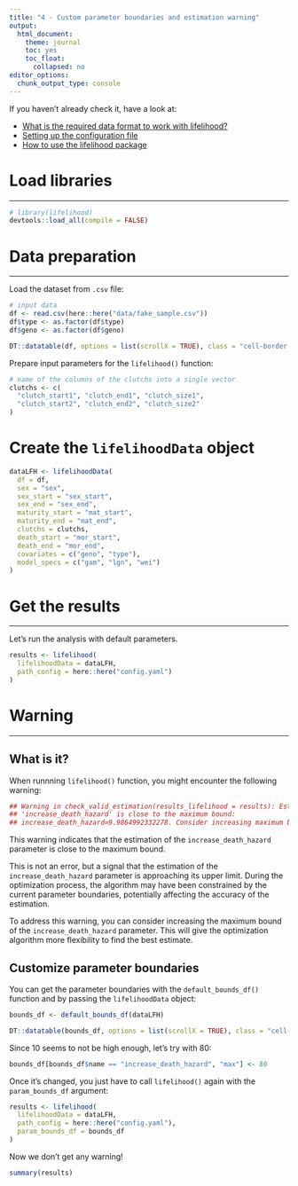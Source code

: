 ```yaml
---
title: "4 - Custom parameter boundaries and estimation warning"
output: 
  html_document:
    theme: journal
    toc: yes
    toc_float:
      collapsed: no
editor_options: 
  chunk_output_type: console
---
```


<div class="topVignette">If you haven't already check it, have a look at:</div>

- [What is the required data format to work with lifelihood?](1-required-data-format.html)
- [Setting up the configuration file](2-setting-up-the-configuration-file.html)
- [How to use the lifelihood package](3-how-to-use-lifelihood.html)

# Load libraries
***

```r
# library(lifelihood)
devtools::load_all(compile = FALSE)
```

# Data preparation
***

Load the dataset from `.csv` file:

```r
# input data
df <- read.csv(here::here("data/fake_sample.csv"))
df$type <- as.factor(df$type)
df$geno <- as.factor(df$geno)
```

```r
DT::datatable(df, options = list(scrollX = TRUE), class = "cell-border stripe hover compact")
```

Prepare input parameters for the `lifelihood()` function:

```r
# name of the columns of the clutchs into a single vector
clutchs <- c(
  "clutch_start1", "clutch_end1", "clutch_size1",
  "clutch_start2", "clutch_end2", "clutch_size2"
)
```

# Create the `lifelihoodData` object

```r
dataLFH <- lifelihoodData(
  df = df,
  sex = "sex",
  sex_start = "sex_start",
  sex_end = "sex_end",
  maturity_start = "mat_start",
  maturity_end = "mat_end",
  clutchs = clutchs,
  death_start = "mor_start",
  death_end = "mor_end",
  covariates = c("geno", "type"),
  model_specs = c("gam", "lgn", "wei")
)
```

# Get the results
***

Let's run the analysis with default parameters.

```r
results <- lifelihood(
  lifelihoodData = dataLFH,
  path_config = here::here("config.yaml")
)
```

# Warning
***

## What is it?

When runnning `lifelihood()` function, you might encounter the following warning:

```r
## Warning in check_valid_estimation(results_lifelihood = results): Estimation of
## 'increase_death_hazard' is close to the maximum bound:
## increase_death_hazard≃9.9864992332278. Consider increasing maximum bound.
```

This warning indicates that the estimation of the `increase_death_hazard` parameter is close to the maximum bound.

This is not an error, but a signal that the estimation of the `increase_death_hazard` parameter is approaching its upper limit. During the optimization process, the algorithm may have been constrained by the current parameter boundaries, potentially affecting the accuracy of the estimation.

To address this warning, you can consider increasing the maximum bound of the `increase_death_hazard` parameter. This will give the optimization algorithm more flexibility to find the best estimate.

## Customize parameter boundaries

You can get the parameter boundaries with the `default_bounds_df()` function and by passing the `lifelihoodData` object:

```r
bounds_df <- default_bounds_df(dataLFH)
```

```r
DT::datatable(bounds_df, options = list(scrollX = TRUE), class = "cell-border stripe hover compact")
```

Since 10 seems to not be high enough, let's try with 80:

```r
bounds_df[bounds_df$name == "increase_death_hazard", "max"] <- 80
```


Once it's changed, you just have to call `lifelihood()` again with the `param_bounds_df` argument:

```r
results <- lifelihood(
  lifelihoodData = dataLFH,
  path_config = here::here("config.yaml"),
  param_bounds_df = bounds_df
)
```

Now we don't get any warning!

```r
summary(results)
```
